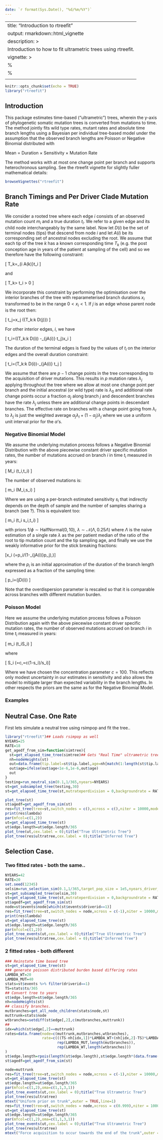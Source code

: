 ```yaml
---
date: `r format(Sys.Date(), "%d/%m/%Y")`
---
```

---
title: "Introduction to rtreefit"
output: rmarkdown::html_vignette
description: >
  Introduction to how to fit ultrametric trees using rtreefit.
vignette: >
  %\VignetteIndexEntry{Introduction to rtreefit}
  %\VignetteEngine{knitr::rmarkdown}
  \usepackage[utf8]{inputenc}
---

```r
knitr::opts_chunk$set(echo = TRUE)
library("rtreefit")
```

## Introduction

This package estimates time-based (“ultrametric”) trees, wherein the y-axis of phylogenetic somatic mutation trees is converted from mutations to time. The method jointly fits wild type rates, mutant rates and absolute time branch lengths using a Bayesian per individual tree-based model under the assumption that the observed branch lengths are Poisson or Negative Binomial distributed with 

Mean = Duration × Sensitivity × Mutation Rate

The method works with at most one change point per branch and supports heterochronous sampling.  See the rtreefit vignette for slightly fuller mathematical details:

``` r
browseVignettes("rtreefit") 
```

## Branch Timings and Per Driver Clade Mutation Rate

We consider a rooted tree where each edge $i$ consists of an observed mutation count $m_i$ and a true duration $t_i$.  We refer to a given edge and its child node interchangeably by the same label. Now let $D(i)$ be the set of terminal nodes (tips) that descend from node $i$ and let $A(i)$ be its corresponding set of ancestral nodes excluding the root. We assume that each tip of the tree $k$ has a known corresponding time $T_k$ (e.g. the post conception age in years of the patient at sampling of the cell) and so we therefore have the following constraint:

  \[ T_k=\sum_{i \in A(k)}t_i \]

and

\[ T_k> t_i > 0 \]


We incorporate this constraint by performing the optimisation over the interior branches of the tree with reparameterised branch durations $x_i$  transformed to be in the range $0< x_i <1$.  If $j$  is an edge whose parent node is the root then:

  \[ t_j=x_j  \text{min}({T_k:k \in D(j)}) \]

For other interior edges, $i$, we have

\[ t_i=\left(\text{min}\left(T_k:k \in D(i)\right) -\sum_{j\in A(i)} t_j\right)x_i \]


The duration of the terminal edges is fixed by the values of $t_i$  on the interior edges and the overall duration constraint:

  \[ t_i=\text{min}\left(T_k:k \in D(i)\right)-\sum_{j\in A(i)} t_j \]

We assume that there are $p-1$ change points in the tree corresponding to the acquisition of driver mutations.  This results in $p$ mutation rates $\lambda_j$ applying throughout the tree where we allow at most one change point per branch and the initial ancestral (or wild type) rate is  $\lambda_0$ and additional rate change points occur a fraction $\alpha_j$ along branch $j$ and descendent branches have the rate $\lambda_j$ unless there are additional change points in descendant branches.  The effective rate on branches with a change point going from $\lambda_l$ to  $\lambda_j$ is just the weighted average $\alpha_j \lambda_l+(1-\alpha_j)\lambda_j$ where we use a uniform unit interval prior for the $\alpha$'s.

### Negative Binomial Model

We assume the underlying mutation process follows a Negative Binomial Distribution with the above piecewise constant driver specific mutation rates, the number of mutations accrued on branch $i$ in time $t_i$ measured in years:

\[ M_i \sim \text{NB}\left(\lambda\times t_i,\lambda\times t_i\times \phi\right) \]

The number of observed mutations is:

\[ m_i \sim \text{Binomial}(M_i,s_i) \]

Where we are using a per-branch estimated sensitivity $s_i$ that indirectly depends  on the depth of sample and the number of samples sharing a branch (see ?).  This is equivalent too:

\[ m_i \sim \text{NB}\left(\lambda\times t_i \times s_i,\lambda\times t_i\times \phi\right) \]

with priors $1/\phi \sim \text{HalfNormal}(0,10)$, $\lambda \sim \mathcal{N}(\Lambda,0.25 \Lambda)$ where $\Lambda$ is the naive estimation of a single rate $\lambda$ as the per patient median of the ratio of the root to tip mutation count and the tip sampling age, and finally we use the weakly informative prior for the stick breaking fractions:

\[x_i \sim \text{Beta}(\alpha=p_i/(1-\sum_{j\in A(i)}p_j),\beta=1)\]

where the $p_i$ is an initial approximation of the duration of the branch length expressed as a fraction of the sampling time:

\[ p_i=\text{min}\left(j\in D(i)\right) \frac{m_j+1}{\Sigma_{k\in A(j)}(m_k+1)} \]

Note that the overdispersion parameter is rescaled so that it is comparable across branches with different mutation burden.


### Poisson Model
Here we assume the underlying mutation process follows a Poisson Distribution again with the above piecewise constant driver specific mutation rates, the number of observed mutations accrued on branch $i$ in time $t_i$ measured in years:

\[ m_i \sim \text{Poisson}(\lambda\times t_i\times S_i) \]

where

\[ S_i \sim \text{Beta}\left(\alpha=c,\beta=c(1-s_i)/s_i\right)\]

Where we have chosen the concentration parameter $c=100$. This reflects only modest uncertainty in our estimates in sensitivity and also allows the model to mitigate larger than expected variability in the branch lengths. In other respects the priors are the same as for the Negative Binomial Model.  

### Examples


## Neutral Case.  One Rate
First lets simulate a neutral tree using rsimpop and fit the tree..

```r
library("rtreefit")## Loads rsimpop as well
NYEARS=25
RATE=18
get_agedf_from_sim=function(simtree){
  st=get_elapsed_time_tree(simtree)## Gets "Real Time" ultrametric tree
  nh=nodeHeights(st)
  out=data.frame(tip.label=st$tip.label,age=nh[match(1:length(st$tip.label),st$edge[,2]),2]/365)
  out$age=ifelse(out$age<1e-6,1e-6,out$age)
  out
}
testing=run_neutral_sim(0.1,1/365,nyears=NYEARS)
st=get_subsampled_tree(testing,30)
st=get_elapsed_time_tree(st,mutrateperdivision = 0,backgroundrate = RATE/365,odf=1)

plot_tree(st)
st$agedf=get_agedf_from_sim(st)
res=fit_tree(tree=st,switch_nodes = c(),xcross = c(),niter = 10000,model = "poisson_tree",early_growth_model_on = 0.0)
print(res$lambda)
par(mfcol=c(1,2))
ut=get_elapsed_time_tree(st)
ut$edge.length=ut$edge.length/365
plot_tree(ut,cex.label = 0);title("True Ultrametric Tree")
plot_tree(res$ultratree,cex.label = 0);title("Inferred Tree")
```

## Selection Case. 

### Two fitted rates - both the same..
```r
NYEARS=42
RATE=20
set.seed(12345)
selsim=run_selection_sim(0.1,1/365,target_pop_size = 1e5,nyears_driver_acquisition = 10,nyears = NYEARS,fitness=0.3,minprop = 0.1)
st=get_subsampled_tree(selsim,30)
st=get_elapsed_time_tree(st,mutrateperdivision = 0,backgroundrate = RATE/365,odf=1)
st$agedf=get_agedf_from_sim(st)
node=st$events$node[which(st$events$driverid==1)]
res=fit_tree(tree=st,switch_nodes = node,xcross = c(-1),niter = 10000,model = "poisson_tree",early_growth_model_on = 0.0)
print(res$lambda)
ut=get_elapsed_time_tree(st)
ut$edge.length=ut$edge.length/365
par(mfcol=c(1,2))
plot_tree_events(ut,cex.label = 0);title("True Ultrametric Tree")
plot_tree(res$ultratree,cex.label = 0);title("Inferred Tree")
```

### 2 fitted rates - both different

```r
### Reinstate time based tree
st=get_elapsed_time_tree(st)
### generate poisson distributed burden based differing rates
LAMBDA_WT=20
LAMBDA_MUT=40
stats=st$events %>% filter(driverid==1) 
TS=stats$ts/365
## Convert tree to years
st$edge.length=st$edge.length/365
nh=nodeHeights(st)
## classify branches.
mutbranches=get_all_node_children(stats$node,st)
muttrunk=stats$node
wtbranches=setdiff(st$edge[,2],c(mutbranches,muttrunk))
## 
idx=which(st$edge[,2]==muttrunk)
rates=data.frame(node=c(muttrunk,mutbranches,wtbranches),
                 rate=c(((TS-nh[idx,1])*LAMBDA_WT+(nh[idx,2]-TS)*LAMBDA_MUT)/(nh[idx,2]-nh[idx,1]),
                        rep(LAMBDA_MUT,length(mutbranches)),
                        rep(LAMBDA_WT,length(wtbranches)))
)
st$edge.length=rpois(length(st$edge.length),st$edge.length*(data.frame(node=st$edge[,2],duration=st$edge.length) %>% left_join(rates) %>% pull(rate)))
st$agedf=get_agedf_from_sim(st)

node=muttrunk
res=fit_tree(tree=st,switch_nodes = node,xcross = c(-1),niter = 10000,model = "poisson_tree",early_growth_model_on = 0.0)
ut=get_elapsed_time_tree(st)
ut$edge.length=ut$edge.length/365
par(mfcol=c(1,2),oma=c(1,1,3,1))
plot_tree_events(ut,cex.label = 0);title("True Ultrametric Tree")
plot_tree(res$ultratree)
mtext("Uniform prior on trunk",outer = TRUE,line=1)
res=fit_tree(tree=st,switch_nodes = node,xcross = c(0.999),niter = 10000,model = "poisson_tree",early_growth_model_on = 0.0)
ut=get_elapsed_time_tree(st)
ut$edge.length=ut$edge.length/365
par(mfcol=c(1,2),oma=c(1,1,3,1))
plot_tree_events(ut,cex.label = 0);title("True Ultrametric Tree")
plot_tree(res$ultratree)
mtext("Force acquisition to occur towards the end of the trunk",outer = TRUE,line=1)
```

